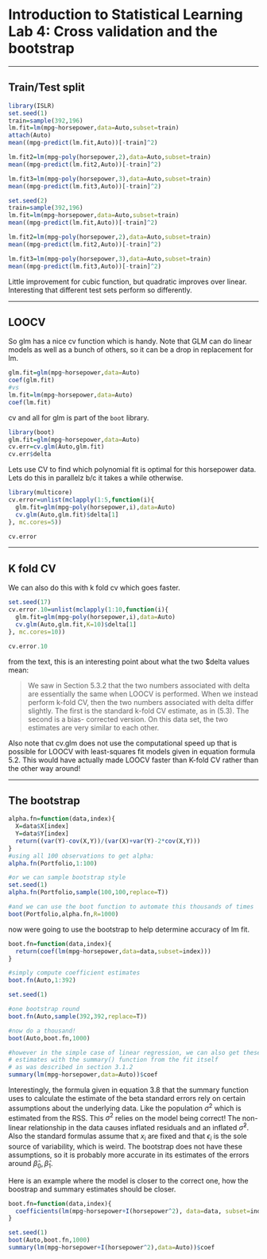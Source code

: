 Introduction to Statistical Learning Lab 4: Cross validation and the bootstrap
========================================================

*************
## Train/Test split
```r
library(ISLR)
set.seed(1)
train=sample(392,196)
lm.fit=lm(mpg~horsepower,data=Auto,subset=train)
attach(Auto)
mean((mpg-predict(lm.fit,Auto))[-train]^2)

lm.fit2=lm(mpg~poly(horsepower,2),data=Auto,subset=train)
mean((mpg-predict(lm.fit2,Auto))[-train]^2)

lm.fit3=lm(mpg~poly(horsepower,3),data=Auto,subset=train)
mean((mpg-predict(lm.fit3,Auto))[-train]^2)

set.seed(2)
train=sample(392,196)
lm.fit=lm(mpg~horsepower,data=Auto,subset=train)
mean((mpg-predict(lm.fit,Auto))[-train]^2)

lm.fit2=lm(mpg~poly(horsepower,2),data=Auto,subset=train)
mean((mpg-predict(lm.fit2,Auto))[-train]^2)

lm.fit3=lm(mpg~poly(horsepower,3),data=Auto,subset=train)
mean((mpg-predict(lm.fit3,Auto))[-train]^2)
```

Little improvement for cubic function, but quadratic improves over linear. Interesting that different test sets perform so differently.

*************
## LOOCV

So glm has a nice cv function which is handy. Note that GLM can do linear models as well as a bunch of others, so it can be a drop in replacement for lm.

```r
glm.fit=glm(mpg~horsepower,data=Auto)
coef(glm.fit)
#vs
lm.fit=lm(mpg~horsepower,data=Auto)
coef(lm.fit)
```

cv and all for glm is part of the `boot` library.

```r
library(boot)
glm.fit=glm(mpg~horsepower,data=Auto)
cv.err=cv.glm(Auto,glm.fit)
cv.err$delta
```

Lets use CV to find which polynomial fit is optimal for this horsepower data. Lets do this in parallelz b/c it takes a while otherwise.

```r
library(multicore)
cv.error=unlist(mclapply(1:5,function(i){
  glm.fit=glm(mpg~poly(horsepower,i),data=Auto)
  cv.glm(Auto,glm.fit)$delta[1]
}, mc.cores=5))

cv.error
```

*************
## K fold CV
We can also do this with k fold cv which goes faster.

```r
set.seed(17)
cv.error.10=unlist(mclapply(1:10,function(i){
  glm.fit=glm(mpg~poly(horsepower,i),data=Auto)
  cv.glm(Auto,glm.fit,K=10)$delta[1]
}, mc.cores=10))

cv.error.10
```

from the text, this is an interesting point about what the two $delta values mean:

> We saw in Section 5.3.2 that the two numbers associated with delta are essentially the same when LOOCV is performed. When we instead perform k-fold CV, then the two numbers associated with delta differ slightly. The first is the standard k-fold CV estimate, as in (5.3). The second is a bias- corrected version. On this data set, the two estimates are very similar to each other.

Also note that cv.glm does not use the computational speed up that is possible for LOOCV with least-squares fit models given in equation formula 5.2. This would have actually made LOOCV faster than K-fold CV rather than the other way around!

*************
## The bootstrap

```r
alpha.fn=function(data,index){
  X=data$X[index]
  Y=data$Y[index]
  return((var(Y)-cov(X,Y))/(var(X)+var(Y)-2*cov(X,Y)))
}
#using all 100 observations to get alpha:
alpha.fn(Portfolio,1:100)

#or we can sample bootstrap style
set.seed(1)
alpha.fn(Portfolio,sample(100,100,replace=T))

#and we can use the boot function to automate this thousands of times
boot(Portfolio,alpha.fn,R=1000)
```

now were going to use the bootstrap to help determine accuracy of lm fit.

```r
boot.fn=function(data,index){
  return(coef(lm(mpg~horsepower,data=data,subset=index)))
}

#simply compute coefficient estimates
boot.fn(Auto,1:392)

set.seed(1)

#one bootstrap round
boot.fn(Auto,sample(392,392,replace=T))

#now do a thousand!
boot(Auto,boot.fn,1000)

#however in the simple case of linear regression, we can also get these
# estimates with the summary() function from the fit itself
# as was described in section 3.1.2
summary(lm(mpg~horsepower,data=Auto))$coef
```

Interestingly, the formula given in equation 3.8 that the summary function uses to calculate the estimate of the beta standard errors rely on certain assumptions about the underlying data. Like the population $\sigma^2$ which is estimated from the RSS. This $\sigma^2$ relies on the model being correct! The non-linear relationship in the data causes inflated residuals and an inflated $\hat\sigma^2$. Also the standard formulas assume that $x_i$ are fixed and that $\epsilon_i$ is the sole source of variability, which is weird. The bootstrap does not have these assumptions, so it is probably more accurate in its estimates of the errors around $\hat\beta_0, \hat\beta_1$.

Here is an example where the model is closer to the correct one, how the boostrap and summary estimates should be closer.

```r
boot.fn=function(data,index){
  coefficients(lm(mpg~horsepower+I(horsepower^2), data=data, subset=index))
}

set.seed(1)
boot(Auto,boot.fn,1000)
summary(lm(mpg~horsepower+I(horsepower^2),data=Auto))$coef
```



